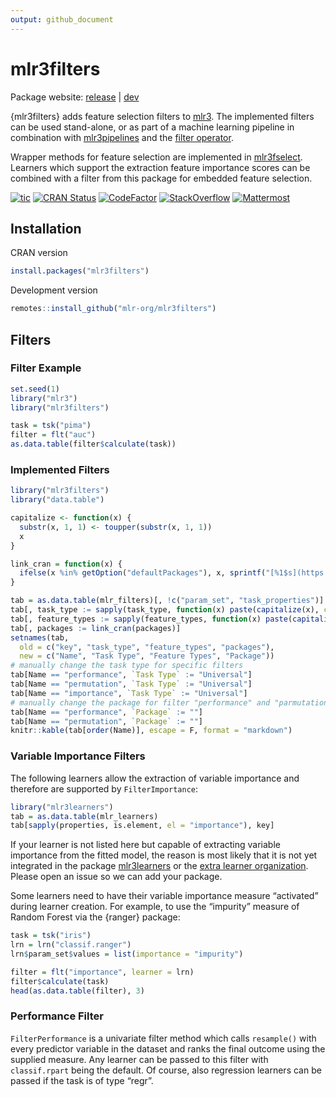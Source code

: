 ```yaml
---
output: github_document
---
```


# mlr3filters

Package website: [release](https://mlr3filters.mlr-org.com/) | [dev](https://mlr3filters.mlr-org.com/dev/)

{mlr3filters} adds feature selection filters to [mlr3](https://mlr3.mlr-org.com).
The implemented filters can be used stand-alone, or as part of a machine learning pipeline in combination with
[mlr3pipelines](https://mlr3pipelines.mlr-org.com) and the [filter operator](https://mlr3pipelines.mlr-org.com/reference/mlr_pipeops_filter.html).

Wrapper methods for feature selection are implemented in [mlr3fselect](https://mlr3fselect.mlr-org.com).
Learners which support the extraction feature importance scores can be combined with a filter from this package for embedded feature selection.

<!-- badges: start -->
[![tic](https://github.com/mlr-org/mlr3filters/workflows/tic/badge.svg?branch=master)](https://github.com/mlr-org/mlr3filters/actions)
[![CRAN Status](https://www.r-pkg.org/badges/version-ago/mlr3filters)](https://cran.r-project.org/package=mlr3filters)
[![CodeFactor](https://www.codefactor.io/repository/github/mlr-org/mlr3filters/badge)](https://www.codefactor.io/repository/github/mlr-org/mlr3filters)
[![StackOverflow](https://img.shields.io/badge/stackoverflow-mlr3-orange.svg)](https://stackoverflow.com/questions/tagged/mlr3)
[![Mattermost](https://img.shields.io/badge/chat-mattermost-orange.svg)](https://lmmisld-lmu-stats-slds.srv.mwn.de/mlr_invite/)
<!-- badges: end -->

## Installation

CRAN version

```r
install.packages("mlr3filters")
```

Development version

```r
remotes::install_github("mlr-org/mlr3filters")
```

## Filters

### Filter Example

```r
set.seed(1)
library("mlr3")
library("mlr3filters")

task = tsk("pima")
filter = flt("auc")
as.data.table(filter$calculate(task))
```

### Implemented Filters

```r
library("mlr3filters")
library("data.table")

capitalize <- function(x) {
  substr(x, 1, 1) <- toupper(substr(x, 1, 1))
  x
}

link_cran = function(x) {
  ifelse(x %in% getOption("defaultPackages"), x, sprintf("[%1$s](https://cran.r-project.org/package=%1$s)", x))
}

tab = as.data.table(mlr_filters)[, !c("param_set", "task_properties")]
tab[, task_type := sapply(task_type, function(x) paste(capitalize(x), collapse = " & "))]
tab[, feature_types := sapply(feature_types, function(x) paste(capitalize(x), collapse = ", "))]
tab[, packages := link_cran(packages)]
setnames(tab,
  old = c("key", "task_type", "feature_types", "packages"),
  new = c("Name", "Task Type", "Feature Types", "Package"))
# manually change the task type for specific filters
tab[Name == "performance", `Task Type` := "Universal"]
tab[Name == "permutation", `Task Type` := "Universal"]
tab[Name == "importance", `Task Type` := "Universal"]
# manually change the package for filter "performance" and "parmutation"
tab[Name == "performance", `Package` := ""]
tab[Name == "permutation", `Package` := ""]
knitr::kable(tab[order(Name)], escape = F, format = "markdown")
```

### Variable Importance Filters

The following learners allow the extraction of variable importance and therefore are supported by `FilterImportance`:

```r
library("mlr3learners")
tab = as.data.table(mlr_learners)
tab[sapply(properties, is.element, el = "importance"), key]
```

If your learner is not listed here but capable of extracting variable importance from the fitted model, the reason is most likely that it is not yet integrated in the package [mlr3learners](https://github.com/mlr-org/mlr3learners) or the [extra learner organization](https://github.com/mlr3learners).
Please open an issue so we can add your package.

Some learners need to have their variable importance measure "activated" during learner creation.
For example, to use the "impurity" measure of Random Forest via the {ranger} package:

```r
task = tsk("iris")
lrn = lrn("classif.ranger")
lrn$param_set$values = list(importance = "impurity")

filter = flt("importance", learner = lrn)
filter$calculate(task)
head(as.data.table(filter), 3)
```

### Performance Filter

`FilterPerformance` is a univariate filter method which calls `resample()` with every predictor variable in the dataset and ranks the final outcome using the supplied measure.
Any learner can be passed to this filter with `classif.rpart` being the default.
Of course, also regression learners can be passed if the task is of type "regr".
